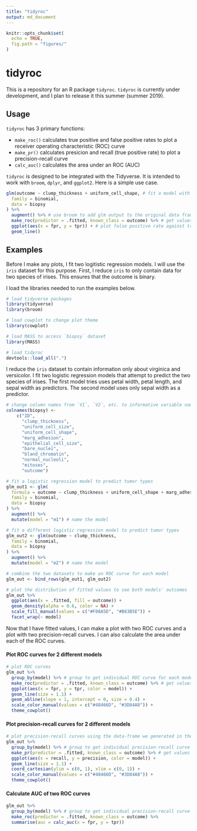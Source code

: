 ```yaml
---
title: "tidyroc"
output: md_document
---
```


```r
knitr::opts_chunk$set(
  echo = TRUE,
  fig.path = "figures/"
)
```
# tidyroc

This is a repository for an R package `tidyroc`. `tidyroc` is currently under development, and I plan to release it this summer (summer 2019). 

## Usage

`tidyroc` has 3 primary functions: 

* `make_roc()` calculates true positive and false positive rates to plot a receiver operating characteristic (ROC) curve
* `make_pr()` calculates presicion and recall (true positive rate) to plot a precision-recall curve  
* `calc_auc()` calculates the area under an ROC (AUC)

`tidyroc` is designed to be integrated with the Tidyverse. It is intended to work with `broom`, `dplyr`, and `ggplot2`. Here is a simple use case.
```r
glm(outcome ~ clump_thickness + uniform_cell_shape, # fit a model with 2 predictors
  family = binomial,
  data = biopsy
) %>%
  augment() %>% # use broom to add glm output to the original data frame
  make_roc(predictor = .fitted, known_class = outcome) %>% # get values to plot an ROC curve
  ggplot(aes(x = fpr, y = tpr)) + # plot false positive rate against true positive rate
  geom_line()
```


## Examples

Before I make any plots, I fit two logitistic regression models. I will use the `iris` dataset for this purpose. First, I reduce `iris` to only contain data for two species of irises. This ensures that the outcome is binary. 

I load the libraries needed to run the examples below.
```r
# load tidyverse packages
library(tidyverse)
library(broom)

# load cowplot to change plot theme
library(cowplot)

# load MASS to access `biopsy` dataset
library(MASS)

# load tidyroc
devtools::load_all(".")
```

I reduce the `iris` dataset to contain information only about virginica and versicolor. I fit two logistic regression models that attempt to predict the two species of irises. The first model tries uses petal width, petal length, and sepal width as predictors. The second model uses only sepal width as a predictor.

```r
# change column names from `V1`, `V2`, etc. to informative variable names
colnames(biopsy) <- 
    c("ID",
      "clump_thickness",
      "uniform_cell_size",
      "uniform_cell_shape",
      "marg_adhesion",
      "epithelial_cell_size",
      "bare_nuclei",
      "bland_chromatin",
      "normal_nucleoli",
      "mitoses",
      "outcome")

# fit a logistic regression model to predict tumor types
glm_out1 <- glm(
  formula = outcome ~ clump_thickness + uniform_cell_shape + marg_adhesion + bare_nuclei + bland_chromatin + normal_nucleoli,
  family = binomial,
  data = biopsy
) %>%
  augment() %>%
  mutate(model = "m1") # name the model

# fit a different logistic regression model to predict tumor types
glm_out2 <- glm(outcome ~ clump_thickness,
  family = binomial,
  data = biopsy
) %>%
  augment() %>%
  mutate(model = "m2") # name the model

# combine the two datasets to make an ROC curve for each model
glm_out <- bind_rows(glm_out1, glm_out2)

# plot the distribution of fitted values to see both models' outcomes
glm_out %>%
  ggplot(aes(x = .fitted, fill = outcome)) +
  geom_density(alpha = 0.6, color = NA) +
  scale_fill_manual(values = c("#F08A5D", "#B83B5E")) +
  facet_wrap(~ model)
```
Now that I have fitted values, I can make a plot with two ROC curves and a plot with two precision-recall curves. I can also calculate the area under each of the ROC curves.

#### Plot ROC curves for 2 different models
```r
# plot ROC curves
glm_out %>%
  group_by(model) %>% # group to get individual ROC curve for each model
  make_roc(predictor = .fitted, known_class = outcome) %>% # get values to plot an ROC curve
  ggplot(aes(x = fpr, y = tpr, color = model)) +
  geom_line(size = 1.1) +
  geom_abline(slope = 1, intercept = 0, size = 0.4) +
  scale_color_manual(values = c("#48466D", "#3D84A8")) +
  theme_cowplot()
```


#### Plot precision-recall curves for 2 different models
```r
# plot precision-recall curves using the data-frame we generated in the previous example
glm_out %>%
  group_by(model) %>% # group to get individual precision-recall curve for each model
  make_pr(predictor = .fitted, known_class = outcome) %>% # get values to plot a precision-recall curve
  ggplot(aes(x = recall, y = precision, color = model)) +
  geom_line(size = 1.1) +
  coord_cartesian(ylim = c(0, 1), xlim = c(0, 1)) +
  scale_color_manual(values = c("#48466D", "#3D84A8")) +
  theme_cowplot()
```

#### Calculate AUC of two ROC curves
```r
glm_out %>%
  group_by(model) %>% # group to get individual precision-recall curve for each model
  make_roc(predictor = .fitted, known_class = outcome) %>%
  summarise(auc = calc_auc(x = fpr, y = tpr))
```

